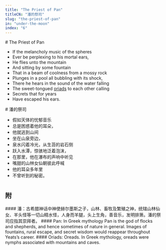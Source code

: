 ```yaml
---
title: "The Priest of Pan"
titleCN: "潘的祭司"
slug: "the-priest-of-pan"
in: "under-the-moon"
index: "6"
---
```


<PoemContent>

<PoemSection>
# The Priest of Pan

- If the melancholy music of the spheres
- Ever be perplexing to his mortal ears,
- He flies unto the mountain
- And sitting by some fountain
- That in a beam of coolness from a mossy rock
- Plunges in a pool all bubbling with its shock,
- There he hears in the sound of the water falling
- The sweet-tongued [oriads]() to each other calling
- Secrets that for years
- Have escaped his ears.

</PoemSection>

<PoemSection>
# 潘的祭司

- 假如天体的忧郁音乐
- 总是困惑着他的耳朵，
- 他就逃到山间
- 坐在山泉旁边，
- 泉水闪着冷光，从生苔的岩石侧
- 跃入水潭，惊骇地泛着泡沫，
- 在那里，他在瀑布的声响中听见
- 嘴甜的山林女仙朝彼此呼喊
- 他的耳朵多年里
- 不曾听到的秘密。

</PoemSection>

</PoemContent>

#
## 附

<PoemAppendix source="叶芝诗集（增订本） 2018 ——">
#### 潘：古希腊神话中神使赫尔墨斯之子，山林、畜牧及繁殖之神，统辖山林仙女、羊头怪等一切山精水怪，人身而羊腿，头上生角，善音乐，发明排箫。潘的祭司应指其崇拜者。
</PoemAppendix>

<PoemAppendix source="George Bornstein—">
#### Pan: In Greek mythology Pan is the god of flocks and shepherds, and hence sometimes of nature in general. Images of fountains, rural escape, and secret wisdom would reappear throughout Yeats’s career.
#### Oriads: Oreads. In Greek mythology, oreads were nymphs associated with mountains and caves.
</PoemAppendix>

<PoemTranslator translator="傅浩"/>
